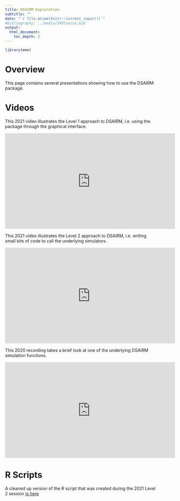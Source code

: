 ```yaml
---
title: DSAIRM Exploration
subtitle: ""
date: "`r file.mtime(knitr::current_input())`"
#bibliography: ../media/SMICourse.bib
output: 
  html_document:
    toc_depth: 3
---
```


```r
library(emo)
```


# Overview
This page contains several presentations showing how to use the DSAIRM package.



# Videos


This 2021 video illustrates the Level 1 approach to DSAIRM, i.e. using the package through the graphical interface.

<p>
<iframe width="560" height="315" src="https://www.youtube.com/embed/PHbZSY1KWuA" frameborder="0" allow="accelerometer; autoplay; encrypted-media; gyroscope; picture-in-picture" allowfullscreen></iframe>
</p>


This 2021 video illustrates the Level 2 approach to DSAIRM, i.e. writing small bits of code to call the underlying simulators.

<p>
<iframe width="560" height="315" src="https://www.youtube.com/embed/h75IV8YaZYI" frameborder="0" allow="accelerometer; autoplay; encrypted-media; gyroscope; picture-in-picture" allowfullscreen></iframe>
</p>


This 2020 recording takes a brief look at one of the underlying DSAIRM simulation functions.

<p>
<iframe width="560" height="315" src="https://www.youtube.com/embed/BNy2D4mxn_Q" frameborder="0" allow="accelerometer; autoplay; encrypted-media; gyroscope; picture-in-picture" allowfullscreen></iframe>
</p>



# R Scripts

A cleaned up version of the R script that was created during the 2021 Level 2 session [is here](./media/Rscript1.R)





